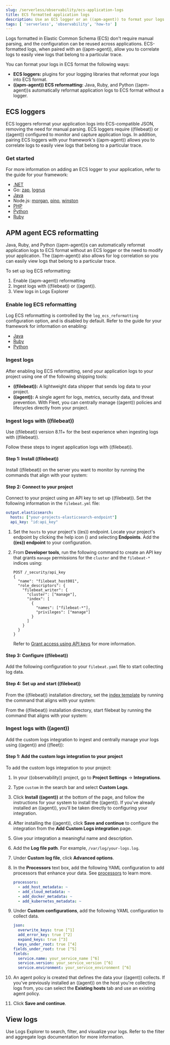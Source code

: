 ```yaml
---
slug: /serverless/observability/ecs-application-logs
title: ECS formatted application logs
description: Use an ECS logger or an ((apm-agent)) to format your logs in ECS format.
tags: [ 'serverless', 'observability', 'how-to' ]
---
```


<p><DocBadge template="technical preview" /></p>


<div id="ecs-logging-logs"></div>

Logs formatted in Elastic Common Schema (ECS) don't require manual parsing, and the configuration can be reused across applications. ECS-formatted logs, when paired with an ((apm-agent)), allow you to correlate logs to easily view logs that belong to a particular trace.

You can format your logs in ECS format the following ways:
* <DocLink slug="/serverless/observability/ecs-application-logs" section="ecs-loggers">**ECS loggers:**</DocLink> plugins for your logging libraries that reformat your logs into ECS format.
* <DocLink slug="/serverless/observability/ecs-application-logs" section="apm-agent-ecs-reformatting">**((apm-agent)) ECS reformatting:**</DocLink> Java, Ruby, and Python ((apm-agent))s automatically reformat application logs to ECS format without a logger.

## ECS loggers

ECS loggers reformat your application logs into ECS-compatible JSON, removing the need for manual parsing.
ECS loggers require ((filebeat)) or ((agent)) configured to monitor and capture application logs.
In addition, pairing ECS loggers with your framework's ((apm-agent)) allows you to correlate logs to easily view logs that belong to a particular trace.

### Get started

For more information on adding an ECS logger to your application, refer to the guide for your framework:

* [.NET](((ecs-logging-dotnet-ref))/setup.html)
* Go: [zap](((ecs-logging-go-zap-ref))/setup.html), [logrus](((ecs-logging-go-logrus-ref))/setup.html)
* [Java](((ecs-logging-java-ref))/setup.html)
* Node.js: [morgan](((ecs-logging-nodejs-ref))/morgan.html), [pino](((ecs-logging-nodejs-ref))/pino.html), [winston](((ecs-logging-nodejs-ref))/winston.html)
* [PHP](((ecs-logging-php-ref))/setup.html)
* [Python](((ecs-logging-python-ref))/installation.html)
* [Ruby](((ecs-logging-ruby-ref))/setup.html)

<div id="reformatting-logs"></div>

## APM agent ECS reformatting

Java, Ruby, and Python ((apm-agent))s can automatically reformat application logs to ECS format without an ECS logger or the need to modify your application. The ((apm-agent)) also allows for log correlation so you can easily view logs that belong to a particular trace.

To set up log ECS reformatting:

1. <DocLink slug="/serverless/observability/ecs-application-logs" section="enable-log-ecs-reformatting">Enable ((apm-agent)) reformatting</DocLink>
1. <DocLink slug="/serverless/observability/ecs-application-logs" section="ingest-logs">Ingest logs with ((filebeat)) or ((agent)).</DocLink>
1. <DocLink slug="/serverless/observability/ecs-application-logs" section="view-logs">View logs in Logs Explorer</DocLink>

### Enable log ECS reformatting

Log ECS reformatting is controlled by the `log_ecs_reformatting` configuration option, and is disabled by default. Refer to the guide for your framework for information on enabling:

* [Java](((apm-java-ref))/config-logging.html#config-log-ecs-reformatting)
* [Ruby](((apm-ruby-ref))/configuration.html#config-log-ecs-formatting)
* [Python](((apm-py-ref))/configuration.html#config-log_ecs_reformatting)

### Ingest logs

After enabling log ECS reformatting, send your application logs to your project using one of the following shipping tools:

* <DocLink slug="/serverless/observability/ecs-application-logs" section="ingest-logs-with-filebeat">**((filebeat)):**</DocLink> A lightweight data shipper that sends log data to your project.
* <DocLink slug="/serverless/observability/ecs-application-logs" section="ingest-logs-with-agent">**((agent)):**</DocLink> A single agent for logs, metrics, security data, and threat prevention. With Fleet, you can centrally manage ((agent)) policies and lifecycles directly from your project.

### Ingest logs with ((filebeat))

<DocCallOut title="Important">
Use ((filebeat)) version 8.11+ for the best experience when ingesting logs with ((filebeat)).
</DocCallOut>

Follow these steps to ingest application logs with ((filebeat)).

#### Step 1: Install ((filebeat))

Install ((filebeat)) on the server you want to monitor by running the commands that align with your system:

<InstallWidget />

#### Step 2: Connect to your project

Connect to your project using an API key to set up ((filebeat)). Set the following information in the `filebeat.yml` file:

```yaml
output.elasticsearch:
  hosts: ["your-projects-elasticsearch-endpoint"]
  api_key: "id:api_key"
```

1. Set the `hosts` to your project's ((es)) endpoint. Locate your project's endpoint by clicking the help icon (<DocIcon type="help" title="Help icon" />) and selecting **Endpoints**. Add the **((es)) endpoint** to your configuration.
1. From **Developer tools**, run the following command to create an API key that grants `manage` permissions for the `cluster` and the `filebeat-*` indices using:

    ```shell
    POST /_security/api_key
    {
      "name": "filebeat_host001",
      "role_descriptors": {
        "filebeat_writer": {
          "cluster": ["manage"],
          "index": [
            {
              "names": ["filebeat-*"],
              "privileges": ["manage"]
            }
          ]
        }
      }
    }
    ```

    Refer to [Grant access using API keys](((filebeat-ref))/beats-api-keys.html) for more information.

#### Step 3: Configure ((filebeat))

Add the following configuration to your `filebeat.yaml` file to start collecting log data.

<ConfigureFilebeat
  plaintext={false}
  ecs_logs={true}
  intro_text={false}
/>

#### Step 4: Set up and start ((filebeat))

From the ((filebeat)) installation directory, set the [index template](((ref))/index-templates.html) by running the command that aligns with your system:

<SetupWidget />

From the ((filebeat)) installation directory, start filebeat by running the command that aligns with your system:

<StartWidget />

### Ingest logs with ((agent))

Add the custom logs integration to ingest and centrally manage your logs using ((agent)) and ((fleet)):

#### Step 1: Add the custom logs integration to your project

To add the custom logs integration to your project:

1. In your ((observability)) project, go to **Project Settings** → **Integrations**.
1. Type `custom` in the search bar and select **Custom Logs**.
1. Click **Install ((agent))** at the bottom of the page, and follow the instructions for your system to install the ((agent)). If you've already installed an ((agent)), you'll be taken directly to configuring your integration.
1. After installing the ((agent)), click **Save and continue** to configure the integration from the **Add Custom Logs integration** page.
1. Give your integration a meaningful name and description.
1. Add the **Log file path**. For example, `/var/log/your-logs.log`.
1. Under **Custom log file**, click **Advanced options**.
    <DocImage size="2" url="../images/custom-logs-advanced-options.png" alt="Screenshot of advanced options location" />
1. In the **Processors** text box, add the following YAML configuration to add processors that enhance your data. See [processors](((filebeat-ref))/filtering-and-enhancing-data.html) to learn more.

    ```yaml
    processors:
      - add_host_metadata: ~
      - add_cloud_metadata: ~
      - add_docker_metadata: ~
      - add_kubernetes_metadata: ~
    ```
1. Under **Custom configurations**, add the following YAML configuration to collect data.

    ```yaml
    json:
      overwrite_keys: true [^1]
      add_error_key: true [^2]
      expand_keys: true [^3]
      keys_under_root: true [^4]
    fields_under_root: true [^5]
    fields:
      service.name: your_service_name [^6]
      service.version: your_service_version [^6]
      service.environment: your_service_environment [^6]
    ```
    [^1]: Values from the decoded JSON object overwrite the fields that ((agent)) normally adds (type, source, offset, etc.) in case of conflicts.
    [^2]: ((agent)) adds an "error.message" and "error.type: json" key in case of JSON unmarshalling errors.
    [^3]: ((agent)) will recursively de-dot keys in the decoded JSON, and expand them into a hierarchical object structure.
    [^4]: By default, the decoded JSON is placed under a "json" key in the output document. When set to `true`, the keys are copied top level in the output document.
    [^5]: When set to `true`, custom fields are stored as top-level fields in the output document instead of being grouped under a fields sub-dictionary.
    [^6]: The `service.name` (required), `service.version` (optional), and `service.environment` (optional) of the service you're collecting logs from, used for <DocLink slug="/serverless/observability/correlate-application-logs" section="log-correlation">Log correlation</DocLink>.
1. An agent policy is created that defines the data your ((agent)) collects. If you've previously installed an ((agent)) on the host you're collecting logs from, you can select the **Existing hosts** tab and use an existing agent policy.
1. Click **Save and continue**.

## View logs

Use <DocLink slug="/serverless/observability/discover-and-explore-logs">Logs Explorer</DocLink> to search, filter, and visualize your logs. Refer to the <DocLink slug="/serverless/observability/filter-and-aggregate-logs">filter and aggregate logs</DocLink> documentation for more information.